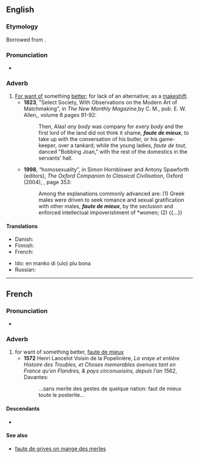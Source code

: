 ==English==
{{rfv|en}}

===Etymology===
Borrowed from {{bor|en|fr|faute de mieux}}.

===Pronunciation===
* {{IPA|en|/fəʊt də ˈmjɜː/|/fɔːt də ˈmjɜː/|/fot də mjø/}}

===Adverb===
{{en-adv|head=faute de mieux}}

# [[for want of|For want of]] something [[better]]; for lack of an alternative; as a [[makeshift]].
#* '''1823''', "Select Society, With Observations on the Modern Art of Matchmaking", in ''The New Monthly Magazine'',by C. M., pub. E. W. Allen,, volume 8 pages 91-92:
#*: Then, Alas! ''any body'' was company for ''every body'' and the first lord of the land did not think it shame, '''''faute de mieux''''', to take up with the conversation of his butler, or his game-keeper, over a tankard; while the young ladies, ''faute de tout'', danced "Bobbing Joan," with the rest of the domestics in the servants' hall.
#* '''1998''', “homosexuality”, in Simon Hornblower and Antony Spawforth (editors), ''The Oxford Companion to Classical Civilisation'', Oxford (2004), {{ISBN|9780198609582}}, page 353:
#*: Among the explanations commonly advanced are: (1) Greek males were driven to seek romance and sexual gratification with other males, '''''faute de mieux''''', by the seclusion and enforced intellectual impoverishment of *women; (2) {{...}}
#: {{syn|en|makeshiftly}}

====Translations====
{{trans-top|for want of something better}}
* Danish: {{t|da|i mangel af bedre}}
* Finnish: {{t|fi|[[parempi|paremman]] [[puute|puutteessa]]}}
* French: {{t+|fr|faute de mieux}}
{{trans-mid}}
* Ido: en manko di (ulo) plu bona
* Russian: {{t|ru|за неиме́нием лучшего}}
{{trans-bottom}}

----

==French==

===Pronunciation===
* {{fr-IPA}}

===Adverb===
{{fr-adv}}

# for want of something better, [[#English|faute de mieux]]
#* '''1572''' Henri Lancelot Voisin de la Popelinière, ''La vraye et entière Histoire des Troubles, et Choses memorables avenues tant en France qu'en Flandres, & pays circonuoisins, depuis l'an 1562'', Davantes:
#*: …sans merite des gestes de quelque nation: faut de mieux toute le posterite…

====Descendants====
* {{desc|en|faut de mieux|der=1}}

====See also====
* [[faute de grives on mange des merles]]